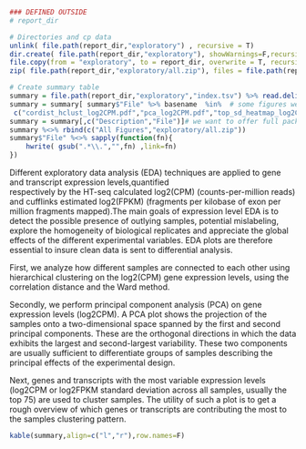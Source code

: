 ```r

### DEFINED OUTSIDE
# report_dir

# Directories and cp data
unlink( file.path(report_dir,"exploratory") , recursive = T)
dir.create( file.path(report_dir,"exploratory"), showWarnings=F,recursive=T)
file.copy(from = "exploratory", to = report_dir, overwrite = T, recursive = T)
zip( file.path(report_dir,"exploratory/all.zip"), files = file.path(report_dir,"exploratory") %>% list.files(full.names=T,recursive=T) )

# Create summary table
summary = file.path(report_dir,"exploratory","index.tsv") %>% read.delim(header=T,check.names=F,colClasses="character",stringsAsFactors=F,comment.char='')
summary = summary[ summary$"File" %>% basename  %in%  # some figures we don't want to show
 c("cordist_hclust_log2CPM.pdf","pca_log2CPM.pdf","top_sd_heatmap_log2CPM.pdf","top_sd_heatmap_cufflinks_logFPKMs.pdf") , ] 
summary = summary[,c("Description","File")]# we want to offer full package as zip
summary %<>% rbind(c("All Figures","exploratory/all.zip"))
summary$"File" %<>% sapply(function(fn){
	hwrite( gsub(".*\\.","",fn) ,link=fn)
})
```
Different exploratory data analysis (EDA) techniques are applied to gene and transcript expression levels,quantified  
respectively by the HT-seq calculated log2(CPM) (counts-per-million reads) and cufflinks estimated 
log2(FPKM) (fragments per kilobase of exon per million fragments mapped).The main goals of expression level EDA is to  
detect the possible presence of outlying samples, potential mislabeling, explore the homogeneity of biological replicates and appreciate 
the global effects of the different experimental variables. EDA plots are therefore essential to insure clean data is sent to differential analysis.

First, we analyze how different samples are connected to each other using 
hierarchical clustering on the log2(CPM) gene expression levels, using 
the correlation distance and the Ward method.

Secondly, we perform principal component analysis (PCA) on gene expression levels (log2CPM). 
A PCA plot shows the projection of the samples onto a two-dimensional space spanned by the first 
and second principal components. These are the orthogonal directions in which the data exhibits the largest and 
second-largest variability. These two components are usually sufficient to 
differentiate groups of samples describing the principal effects of the 
experimental design.

Next, genes and transcripts with the most variable expression levels 
(log2CPM or log2FPKM standard deviation across all samples, usually the top 75) are used to cluster samples. The utility of such a 
plot is to get a rough overview of which genes or transcripts are contributing the most to the samples clustering pattern.

```r
kable(summary,align=c("l","r"),row.names=F)
```

